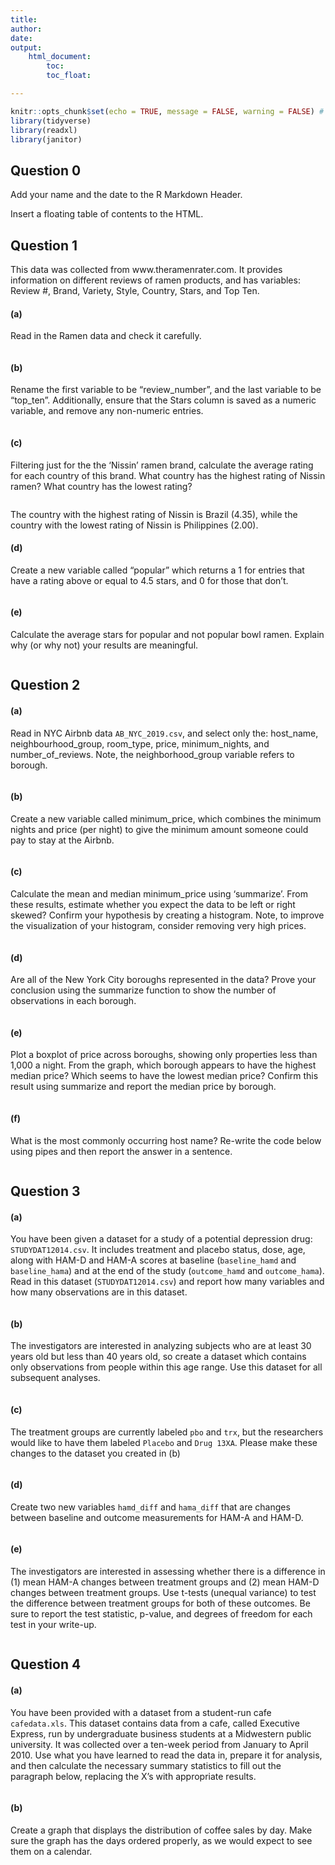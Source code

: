 ```yaml
---
title: 
author: 
date: 
output:
    html_document:
        toc: 
        toc_float: 

---
```


```r
knitr::opts_chunk$set(echo = TRUE, message = FALSE, warning = FALSE) # no need to change these options
library(tidyverse)
library(readxl)
library(janitor)
```

## Question 0

Add your name and the date to the R Markdown Header. 

Insert a floating table of contents to the HTML. 

## Question 1 

This data was collected from www.theramenrater.com. It provides information on different reviews of ramen products, and has variables: Review #, Brand, Variety, Style, Country, Stars, and Top Ten. 

#### (a)

Read in the Ramen data and check it carefully. 

```r

```
#### (b)

Rename the first variable to be "review_number", and the last variable to be "top_ten". Additionally, ensure that the Stars column is saved as a numeric variable, and remove any non-numeric entries. 

```r

```


#### (c)

Filtering just for the the 'Nissin' ramen brand, calculate the average rating for each country of this brand. What country has the highest rating of Nissin ramen? What country has the lowest rating? 

```r


```

The country with the highest rating of Nissin is Brazil (4.35), while the country with the lowest rating of Nissin is Philippines (2.00).

#### (d)

Create a new variable called "popular" which returns a 1 for entries that have a rating above or equal to 4.5 stars, and 0 for those that don't. 

```r


```

#### (e)

Calculate the average stars for popular and not popular bowl ramen. Explain why (or why not) your results are meaningful. 

```r


```


## Question 2 

#### (a)

Read in NYC Airbnb data `AB_NYC_2019.csv`, and select only the: host_name, neighbourhood_group, room_type, price, minimum_nights, and number_of_reviews. Note, the neighborhood_group variable refers to borough. 

```r


```

#### (b)

Create a new variable called minimum_price, which combines the minimum nights and price (per night) to give the minimum amount someone could pay to stay at the Airbnb. 

```r

```

#### (c)

Calculate the mean and median minimum_price using 'summarize'. From these results, estimate whether you expect the data to be left or right skewed? Confirm your hypothesis by creating a histogram. Note, to improve the visualization of your histogram, consider removing very high prices. 

```r

```


#### (d)

Are all of the New York City boroughs represented in the data? Prove your conclusion using the summarize function to show the number of observations in each borough.

```r


```


#### (e)

Plot a boxplot of price across boroughs, showing only properties less than 1,000 a night. From the graph, which borough appears to have the highest median price? Which seems to have the lowest median price? Confirm this result using summarize and report the median price by borough. 

```r


```

#### (f)

What is the most commonly occurring host name? Re-write the code below using pipes and then report the answer in a sentence.

```r


```


## Question 3

#### (a)

You have been given a dataset for a study of a potential depression drug: `STUDYDAT12014.csv`. It includes treatment and placebo status, dose, age, along with HAM-D and HAM-A scores at baseline (`baseline_hamd` and `baseline_hama`) and at the end of the study (`outcome_hamd` and `outcome_hama`). Read in this dataset (`STUDYDAT12014.csv`) and report how many variables and how many observations are in this dataset.

```r


```


#### (b)

The investigators are interested in analyzing subjects who are at least 30 years old but less than 40 years old, so create a dataset which contains only observations from people within this age range. Use this dataset for all subsequent analyses.

```r


```

#### (c)
The treatment groups are currently labeled `pbo` and `trx`, but the researchers would like to have them labeled `Placebo` and `Drug 13XA`. Please make these changes to the dataset you created in (b)  

```r


```

#### (d)

Create two new variables `hamd_diff` and `hama_diff` that are changes between baseline and outcome measurements for HAM-A and HAM-D. 

```r

```

#### (e)

The investigators are interested in assessing whether there is a difference in (1) mean HAM-A changes between treatment groups and (2) mean HAM-D changes between treatment groups. Use t-tests (unequal variance) to test the difference between treatment groups for both of these outcomes. Be sure to report the test statistic, p-value, and degrees of freedom for each test in your write-up. 

```r

```


## Question 4

#### (a) 

You have been provided with a dataset from a student-run cafe `cafedata.xls`. This dataset contains data from a cafe, called Executive Express, run by undergraduate business students at a Midwestern public university. It was collected over a ten-week period from January to April 2010.  Use what you have learned to read the data in, prepare it for analysis, and then calculate the necessary summary statistics to fill out the paragraph below, replacing the X's with appropriate results.

```r


```

#### (b)

Create a graph that displays the distribution of coffee sales by day. Make sure the graph has the days ordered properly, as we would expect to see them on a calendar. 

```r

```

